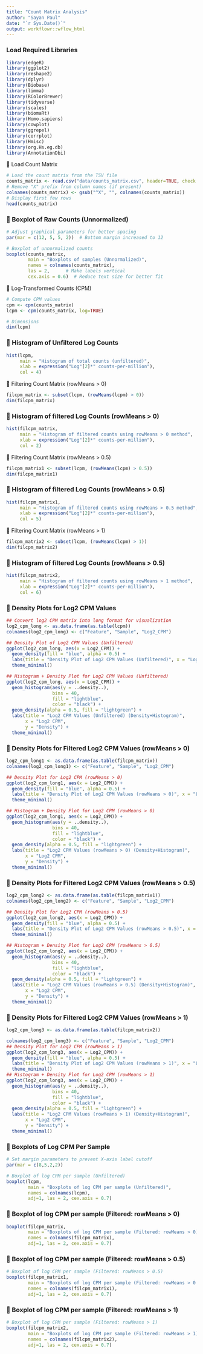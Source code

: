 ```yaml
---
title: "Count Matrix Analysis"
author: "Sayan Paul"
date: "`r Sys.Date()`"
output: workflowr::wflow_html
---
```


### **Load Required Libraries**
```r
library(edgeR)
library(ggplot2)
library(reshape2)
library(dplyr)
library(Biobase)
library(limma)
library(RColorBrewer)
library(tidyverse)
library(scales)
library(biomaRt)
library(Homo.sapiens)
library(cowplot)
library(ggrepel)
library(corrplot)
library(Hmisc)
library(org.Hs.eg.db)
library(AnnotationDbi)
```

📍 Load Count Matrix
```r
# Load the count matrix from the TSV file
counts_matrix <- read.csv("data/counts_matrix.csv", header=TRUE, check.names=FALSE)
# Remove "X" prefix from column names (if present)
colnames(counts_matrix) <- gsub("^X", "", colnames(counts_matrix))
# Display first few rows
head(counts_matrix)
```

### **📌 Boxplot of Raw Counts (Unnormalized)**
```r
# Adjust graphical parameters for better spacing
par(mar = c(12, 5, 5, 2))  # Bottom margin increased to 12

# Boxplot of unnormalized counts
boxplot(counts_matrix, 
        main = "Boxplots of samples (Unnormalized)", 
        names = colnames(counts_matrix), 
        las = 2,      # Make labels vertical
        cex.axis = 0.6)  # Reduce text size for better fit
```

📍 Log-Transformed Counts (CPM)
```r
# Compute CPM values
cpm <- cpm(counts_matrix)
lcpm <- cpm(counts_matrix, log=TRUE)

# Dimensions
dim(lcpm)
```

### **📌 Histogram of Unfiltered Log Counts**
```r
hist(lcpm,  
     main = "Histogram of total counts (unfiltered)", 
     xlab = expression("Log"[2]*" counts-per-million"), 
     col = 4)
```

📍 Filtering Count Matrix (rowMeans > 0)
```r
filcpm_matrix <- subset(lcpm, (rowMeans(lcpm) > 0))
dim(filcpm_matrix)
```

### **📌 Histogram of filtered Log Counts (rowMeans > 0)**
```r
hist(filcpm_matrix,  
     main = "Histogram of filtered counts using rowMeans > 0 method", 
     xlab = expression("Log"[2]*" counts-per-million"), 
     col = 2)
```

📍 Filtering Count Matrix (rowMeans > 0.5)
```r
filcpm_matrix1 <- subset(lcpm, (rowMeans(lcpm) > 0.5))
dim(filcpm_matrix1)
```

### **📌 Histogram of filtered Log Counts (rowMeans > 0.5)**
```r
hist(filcpm_matrix1,  
     main = "Histogram of filtered counts using rowMeans > 0.5 method", 
     xlab = expression("Log"[2]*" counts-per-million"), 
     col = 5)
```

📍 Filtering Count Matrix (rowMeans > 1)
```r
filcpm_matrix2 <- subset(lcpm, (rowMeans(lcpm) > 1))
dim(filcpm_matrix2)
```

### **📌 Histogram of filtered Log Counts (rowMeans > 0.5)**
```r
hist(filcpm_matrix2,  
     main = "Histogram of filtered counts using rowMeans > 1 method", 
     xlab = expression("Log"[2]*" counts-per-million"), 
     col = 6)
```


### **📌 Density Plots for Log2 CPM Values**
```r
## Convert log2 CPM matrix into long format for visualization
log2_cpm_long <- as.data.frame(as.table(lcpm))
colnames(log2_cpm_long) <- c("Feature", "Sample", "Log2_CPM")

## Density Plot of Log2 CPM Values (Unfiltered)
ggplot(log2_cpm_long, aes(x = Log2_CPM)) +
  geom_density(fill = "blue", alpha = 0.5) +
  labs(title = "Density Plot of Log2 CPM Values (Unfiltered)", x = "Log2 CPM", y = "Density") +
  theme_minimal()

## Histogram + Density Plot for Log2 CPM Values (Unfiltered)
ggplot(log2_cpm_long, aes(x = Log2_CPM)) +
  geom_histogram(aes(y = ..density..),
                 bins = 40,
                 fill = "lightblue",
                 color = "black") +
  geom_density(alpha = 0.5, fill = "lightgreen") +
  labs(title = "Log2 CPM Values (Unfiltered) (Density+Histogram)",
       x = "Log2 CPM",
       y = "Density") +
  theme_minimal()
```

### **📌 Density Plots for Filtered Log2 CPM Values (rowMeans > 0)**
```r
log2_cpm_long1 <- as.data.frame(as.table(filcpm_matrix))
colnames(log2_cpm_long1) <- c("Feature", "Sample", "Log2_CPM")

## Density Plot for Log2 CPM (rowMeans > 0)
ggplot(log2_cpm_long1, aes(x = Log2_CPM)) +
  geom_density(fill = "blue", alpha = 0.5) +
  labs(title = "Density Plot of Log2 CPM Values (rowMeans > 0)", x = "Log2 CPM", y = "Density") +
  theme_minimal()

## Histogram + Density Plot for Log2 CPM (rowMeans > 0)
ggplot(log2_cpm_long1, aes(x = Log2_CPM)) +
  geom_histogram(aes(y = ..density..),
                 bins = 40,
                 fill = "lightblue",
                 color = "black") +
  geom_density(alpha = 0.5, fill = "lightgreen") +
  labs(title = "Log2 CPM Values (rowMeans > 0) (Density+Histogram)",
       x = "Log2 CPM",
       y = "Density") +
  theme_minimal()
```

### **📌 Density Plots for Filtered Log2 CPM Values (rowMeans > 0.5)**
```r
log2_cpm_long2 <- as.data.frame(as.table(filcpm_matrix1))
colnames(log2_cpm_long2) <- c("Feature", "Sample", "Log2_CPM")

## Density Plot for Log2 CPM (rowMeans > 0.5)
ggplot(log2_cpm_long2, aes(x = Log2_CPM)) +
  geom_density(fill = "blue", alpha = 0.5) +
  labs(title = "Density Plot of Log2 CPM Values (rowMeans > 0.5)", x = "Log2 CPM", y = "Density") +
  theme_minimal()

## Histogram + Density Plot for Log2 CPM (rowMeans > 0.5)
ggplot(log2_cpm_long2, aes(x = Log2_CPM)) +
  geom_histogram(aes(y = ..density..),
                 bins = 40,
                 fill = "lightblue",
                 color = "black") +
  geom_density(alpha = 0.5, fill = "lightgreen") +
  labs(title = "Log2 CPM Values (rowMeans > 0.5) (Density+Histogram)",
       x = "Log2 CPM",
       y = "Density") +
  theme_minimal()
```

### **📌 Density Plots for Filtered Log2 CPM Values (rowMeans > 1)**
```r
log2_cpm_long3 <- as.data.frame(as.table(filcpm_matrix2))

colnames(log2_cpm_long3) <- c("Feature", "Sample", "Log2_CPM")
## Density Plot for Log2 CPM (rowMeans > 1)
ggplot(log2_cpm_long3, aes(x = Log2_CPM)) +
  geom_density(fill = "blue", alpha = 0.5) +
  labs(title = "Density Plot of Log2 CPM Values (rowMeans > 1)", x = "Log2 CPM", y = "Density") +
  theme_minimal()
## Histogram + Density Plot for Log2 CPM (rowMeans > 1)
ggplot(log2_cpm_long3, aes(x = Log2_CPM)) +
  geom_histogram(aes(y = ..density..),
                 bins = 40,
                 fill = "lightblue",
                 color = "black") +
  geom_density(alpha = 0.5, fill = "lightgreen") +
  labs(title = "Log2 CPM Values (rowMeans > 1) (Density+Histogram)",
       x = "Log2 CPM",
       y = "Density") +
  theme_minimal()
```

### **📌 Boxplots of Log CPM Per Sample**
```r
# Set margin parameters to prevent X-axis label cutoff
par(mar = c(8,5,2,2))

# Boxplot of log CPM per sample (Unfiltered)
boxplot(lcpm, 
        main = "Boxplots of log CPM per sample (Unfiltered)", 
        names = colnames(lcpm), 
        adj=1, las = 2, cex.axis = 0.7)
```

### **📌 Boxplot of log CPM per sample (Filtered: rowMeans > 0)**
```r
boxplot(filcpm_matrix, 
        main = "Boxplots of log CPM per sample (Filtered: rowMeans > 0)", 
        names = colnames(filcpm_matrix), 
        adj=1, las = 2, cex.axis = 0.7)
```

### **📌 Boxplot of log CPM per sample (Filtered: rowMeans > 0.5)**
```r
# Boxplot of log CPM per sample (Filtered: rowMeans > 0.5)
boxplot(filcpm_matrix1, 
        main = "Boxplots of log CPM per sample (Filtered: rowMeans > 0.5)", 
        names = colnames(filcpm_matrix1), 
        adj=1, las = 2, cex.axis = 0.7)
```

### **📌 Boxplot of log CPM per sample (Filtered: rowMeans > 1)**
```r
# Boxplot of log CPM per sample (Filtered: rowMeans > 1)
boxplot(filcpm_matrix2, 
        main = "Boxplots of log CPM per sample (Filtered: rowMeans > 1)", 
        names = colnames(filcpm_matrix2), 
        adj=1, las = 2, cex.axis = 0.7)
```


